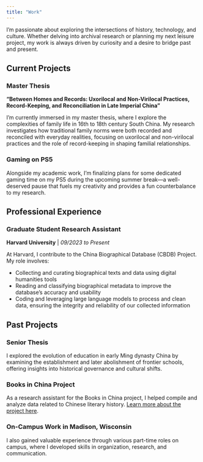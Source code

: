 ```yaml
---
title: "Work"
---
```


I'm passionate about exploring the intersections of history, technology, and culture. Whether delving into archival research or planning my next leisure project, my work is always driven by curiosity and a desire to bridge past and present.

## Current Projects

### Master Thesis
**"Between Homes and Records: Uxorilocal and Non-Virilocal Practices, Record-Keeping, and Reconciliation in Late Imperial China"**

I'm currently immersed in my master thesis, where I explore the complexities of family life in 16th to 18th century South China. My research investigates how traditional family norms were both recorded and reconciled with everyday realities, focusing on uxorilocal and non-virilocal practices and the role of record-keeping in shaping familial relationships.

### Gaming on PS5 {.mt-4}
Alongside my academic work, I'm finalizing plans for some dedicated gaming time on my PS5 during the upcoming summer break—a well-deserved pause that fuels my creativity and provides a fun counterbalance to my research.

## Professional Experience {.mt-5}

### Graduate Student Research Assistant
**Harvard University** | *09/2023 to Present*

At Harvard, I contribute to the China Biographical Database (CBDB) Project. My role involves:

- Collecting and curating biographical texts and data using digital humanities tools
- Reading and classifying biographical metadata to improve the database's accuracy and usability
- Coding and leveraging large language models to process and clean data, ensuring the integrity and reliability of our collected information

## Past Projects {.mt-5}

### Senior Thesis
I explored the evolution of education in early Ming dynasty China by examining the establishment and later abolishment of frontier schools, offering insights into historical governance and cultural shifts.

### Books in China Project
As a research assistant for the Books in China project, I helped compile and analyze data related to Chinese literary history. [Learn more about the project here](https://www.books.china-studies.harvard.edu).

### On-Campus Work in Madison, Wisconsin
I also gained valuable experience through various part-time roles on campus, where I developed skills in organization, research, and communication.